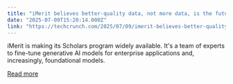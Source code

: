 ```yaml
---
title: "iMerit believes better-quality data, not more data, is the future of AI"
date: "2025-07-09T15:20:14.000Z"
link: "https://techcrunch.com/2025/07/09/imerit-believes-better-quality-data-not-more-data-is-the-future-of-ai/"
---
```


iMerit is making its Scholars program widely available. It's a team of experts to fine-tune generative AI models for enterprise applications and, increasingly, foundational models.

[Read more](https://techcrunch.com/2025/07/09/imerit-believes-better-quality-data-not-more-data-is-the-future-of-ai/)
